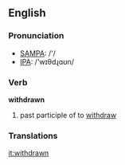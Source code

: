 ==English==

===Pronunciation===
*[[w:SAMPA|SAMPA]]: /'/
*[[w:IPA|IPA]]: /'wɪθdɻɑʊn/

===Verb===
'''withdrawn'''

# past participle of to [[withdraw]]

===Translations===

[[it:withdrawn]]